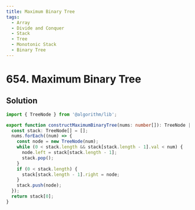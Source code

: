 ```yaml
---
title: Maximum Binary Tree
tags:
  - Array
  - Divide and Conquer
  - Stack
  - Tree
  - Monotonic Stack
  - Binary Tree
---
```


# 654. Maximum Binary Tree

<Badges>
  <LevelBadge level="medium" />
  <TopicBadge name="Array" slug="array" />
  <TopicBadge name="Divide and Conquer" slug="divide-and-conquer" />
  <TopicBadge name="Stack" slug="stack" />
  <TopicBadge name="Tree" slug="tree" />
  <TopicBadge name="Monotonic Stack" slug="monotonic-stack" />
  <TopicBadge name="Binary Tree" slug="binary-tree" />
</Badges>

## Solution

```typescript filename="solution.ts" copy
import { TreeNode } from '@algorithm/lib';

export function constructMaximumBinaryTree(nums: number[]): TreeNode | null {
  const stack: TreeNode[] = [];
  nums.forEach((num) => {
    const node = new TreeNode(num);
    while (0 < stack.length && stack[stack.length - 1].val < num) {
      node.left = stack[stack.length - 1];
      stack.pop();
    }
    if (0 < stack.length) {
      stack[stack.length - 1].right = node;
    }
    stack.push(node);
  });
  return stack[0];
}
```

<ProblemLink
  codingSite="leetcode"
  href="https://leetcode.com/problems/maximum-binary-tree"
  title="Maximum Binary Tree"
/>
